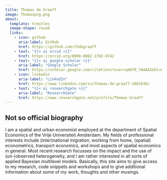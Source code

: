 ```yaml
---
title: Thomas de Graaff
image: Thomaspng.png
about:
  template: trestles
  image-shape: round
  links:
    - icon: github
      aria-label: GitHub
      href: https://github.com/thdegraaff
    - text: "{{< ai orcid >}}"
      href: https://orcid.org/0000-0002-1782-9742
    - text: "{{< ai google-scholar >}}"
      aria-label: "Google Scholar"
      href: https://scholar.google.com/citations?user=q46f0_YAAAAJ&hl=nl&inst=4393003693960974403&oi=ao
    - icon: linkedin
      aria-label: "LinkedIn"
      href: https://www.linkedin.com/in/thomas-de-graaff-1661636/
    - text: "{{< ai researchgate >}}"
      aria-label: "ResearchGate"
      href: https://www.researchgate.net/profile/Thomas-Graaff
---
```



## Not so official biography

I am a spatial and urban economist employed at the department of Spatial Economics of the Vrije Universiteit Amsterdam. My fields of professional interests include (inter)national migration, working from home, (spatial) econometrics, transport economics, and most aspects of spatial economics in general. Most recent research focusses on the impact and the use of (un-)observed heterogeneity, and I am rather interested in all sorts of applied Bayesian multilevel models. Basically, this site aims to give access to my research, code snippets and workshops and to give additional information about some of my work, thoughts and other musings.
